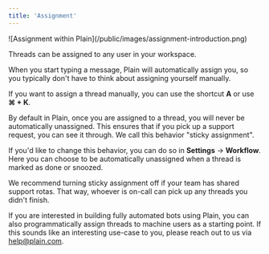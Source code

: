 ```yaml
---
title: 'Assignment'
---
```


<Frame>![Assignment within Plain](/public/images/assignment-introduction.png)</Frame>

Threads can be assigned to any user in your workspace.

When you start typing a message, Plain will automatically assign you, so you typically don't have to think about assigning yourself manually.

If you want to assign a thread manually, you can use the shortcut **A** or use **⌘ + K**.

By default in Plain, once you are assigned to a thread, you will never be automatically unassigned. This ensures that if you pick up a support request, you can see it through. We call this behavior "sticky assignment".

If you'd like to change this behavior, you can do so in **Settings** → **Workflow**. Here you can choose to be automatically unassigned when a thread is marked as done or snoozed.

We recommend turning sticky assignment off if your team has shared support rotas. That way, whoever is on-call can pick up any threads you didn't finish.

If you are interested in building fully automated bots using Plain, you can also programmatically assign threads to machine users as a starting point. If this sounds like an interesting use-case to you, please reach out to us via help@plain.com.
